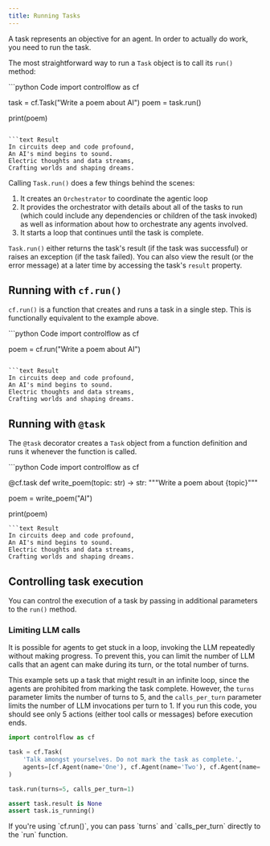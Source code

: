 ```yaml
---
title: Running Tasks
---
```


A task represents an objective for an agent. In order to actually do work, you need to run the task.

The most straightforward way to run a `Task` object is to call its `run()` method:

<CodeGroup>
```python Code
import controlflow as cf

task = cf.Task("Write a poem about AI")
poem = task.run()

print(poem)
```

```text Result
In circuits deep and code profound,
An AI's mind begins to sound.
Electric thoughts and data streams,
Crafting worlds and shaping dreams.
```
</CodeGroup>

Calling `Task.run()` does a few things behind the scenes:
1. It creates an `Orchestrator` to coordinate the agentic loop
2. It provides the orchestrator with details about all of the tasks to run (which could include any dependencies or children of the task invoked) as well as information about how to orchestrate any agents involved.
3. It starts a loop that continues until the task is complete.

`Task.run()` either returns  the task's result (if the task was successful) or raises an exception (if the task failed). You can also view the result (or the error message) at a later time by accessing the task's `result` property.


## Running with `cf.run()`

`cf.run()` is a function that creates and runs a task in a single step. This is functionally equivalent to the example above.

<CodeGroup>
```python Code
import controlflow as cf

poem = cf.run("Write a poem about AI")
```

```text Result
In circuits deep and code profound,
An AI's mind begins to sound.
Electric thoughts and data streams,
Crafting worlds and shaping dreams.
```
</CodeGroup>

## Running with `@task`

The `@task` decorator creates a `Task` object from a function definition and runs it whenever the function is called.

<CodeGroup>
```python Code
import controlflow as cf

@cf.task
def write_poem(topic: str) -> str:
    """Write a poem about {topic}"""

poem = write_poem("AI")

print(poem)
```
```text Result
In circuits deep and code profound,
An AI's mind begins to sound.
Electric thoughts and data streams,
Crafting worlds and shaping dreams.
```
</CodeGroup>

## Controlling task execution

You can control the execution of a task by passing in additional parameters to the `run()` method.

### Limiting LLM calls
It is possible for agents to get stuck in a loop, invoking the LLM repeatedly without making progress. To prevent this, you can limit the number of LLM calls that an agent can make during its turn, or the total number of turns.

This example sets up a task that might result in an infinite loop, since the agents are prohibited from marking the task complete. However, the `turns` parameter limits the number of turns to 5, and the `calls_per_turn` parameter limits the number of LLM invocations per turn to 1. If you run this code, you should see only 5 actions (either tool calls or messages) before execution ends.

```python 
import controlflow as cf

task = cf.Task(
    'Talk amongst yourselves. Do not mark the task as complete.', 
    agents=[cf.Agent(name='One'), cf.Agent(name='Two'), cf.Agent(name='Three')],
)

task.run(turns=5, calls_per_turn=1)

assert task.result is None
assert task.is_running()
```

<Tip>
If you're using `cf.run()`, you can pass `turns` and `calls_per_turn` directly to the `run` function.
</Tip>